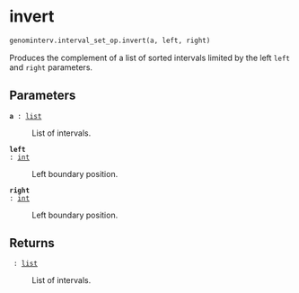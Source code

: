 # invert { #genominterv.interval_set_op.invert }

```python
genominterv.interval_set_op.invert(a, left, right)
```

Produces the complement of a list of sorted intervals 
limited by the left `left` and `right` parameters.

## Parameters {.doc-section .doc-section-parameters}

<code>[**a**]{.parameter-name} [:]{.parameter-annotation-sep} [[list](`list`)]{.parameter-annotation}</code>

:   List of intervals.

<code>[**left**]{.parameter-name} [:]{.parameter-annotation-sep} [[int](`int`)]{.parameter-annotation}</code>

:   Left boundary position.

<code>[**right**]{.parameter-name} [:]{.parameter-annotation-sep} [[int](`int`)]{.parameter-annotation}</code>

:   Left boundary position.

## Returns {.doc-section .doc-section-returns}

<code>[]{.parameter-name} [:]{.parameter-annotation-sep} [[list](`list`)]{.parameter-annotation}</code>

:   List of intervals.